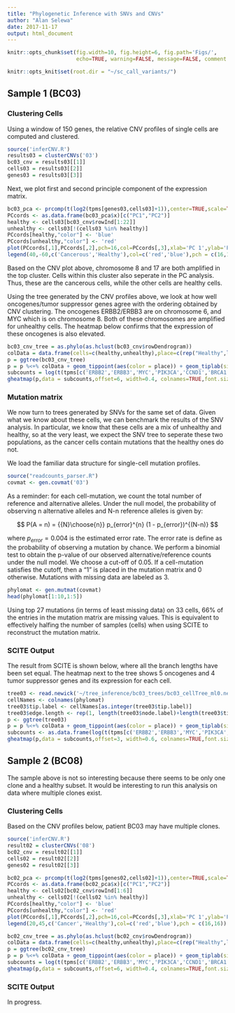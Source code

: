 ```yaml
---
title: "Phylogenetic Inference with SNVs and CNVs"
author: "Alan Selewa"
date: 2017-11-17
output: html_document
---
```


```r
knitr::opts_chunk$set(fig.width=10, fig.height=6, fig.path='Figs/',
                      echo=TRUE, warning=FALSE, message=FALSE, comment = NA)
```

```r
knitr::opts_knit$set(root.dir = "~/sc_call_variants/")
```

## Sample 1 (BC03)

### Clustering Cells

Using a window of 150 genes, the relative CNV profiles of single cells are computed and clustered. 

```r
source('inferCNV.R')
results03 = clusterCNVs('03')
bc03_cnv = results03[[1]]
cells03 = results03[[2]]
genes03 = results03[[3]]
```

Next, we plot first and second principle component of the expression matrix.

```r
bc03_pca <- prcomp(t(log2(tpms[genes03,cells03]+1)),center=TRUE,scale=TRUE)
PCcords <- as.data.frame(bc03_pca$x)[c("PC1","PC2")]
healthy <- cells03[bc03_cnv$rowInd[1:22]]
unhealthy <- cells03[!(cells03 %in% healthy)]
PCcords[healthy,"color"] <- 'blue'
PCcords[unhealthy,"color"] <- 'red'
plot(PCcords[,1],PCcords[,2],pch=16,col=PCcords[,3],xlab='PC 1',ylab='PC 2')
legend(40,-60,c('Cancerous','Healthy'),col=c('red','blue'),pch = c(16,16))
```

Based on the CNV plot above, chromosome 8 and 17 are both amplified in the top cluster. Cells within this cluster also seperate in the PC analysis. Thus, these are the cancerous cells, while the other cells are healthy cells.

Using the tree generated by the CNV profiles above, we look at how well oncogenes/tumor suppressor genes agree with the ordering obtained by CNV clustering. The oncogenes ERBB2/ERBB3 are on chromosome 6, and MYC which is on chromosome 8. Both of these chromosomes are amplified for unhealthy cells. The heatmap below confirms that the expression of these oncogenes is also elevated.

```r
bc03_cnv_tree = as.phylo(as.hclust(bc03_cnv$rowDendrogram))
colData = data.frame(cells=c(healthy,unhealthy),place=c(rep("Healthy",length(healthy)),rep("Cancer",length(unhealthy))))
p = ggtree(bc03_cnv_tree)
p = p %<+% colData + geom_tippoint(aes(color = place)) + geom_tiplab(size=3,hjust = -0.1) + scale_color_manual(values=c("red","blue"))
subcounts = log(t(tpms[c('ERBB2','ERBB3','MYC','PIK3CA','CCND1','BRCA1','BRCA2','ATM','TP53'),cells03])+1)
gheatmap(p,data = subcounts,offset=6, width=0.4, colnames=TRUE,font.size = 1,low='green',high='red')
```

### Mutation matrix

We now turn to trees generated by SNVs for the same set of data. Given what we know about these cells, we can benchmark the results of the SNV analysis. In particular, we know that these cells are a mix of unhealthy and healthy, so at the very least, we expect the SNV tree to seperate these two populations, as the cancer cells contain mutations that the healthy ones do not.

We load the familiar data structure for single-cell mutation profiles.

```r
source("readcounts_parser.R")
covmat <- gen.covmat('03')
```

As a reminder: for each cell-mutation, we count the total number of reference and alternative alleles. Under the null model, the probability of observing n alternative alleles and N-n reference alleles is given by:

$$ P(A = n) = {{N}\choose{n}}  p_{error}^{n} (1 - p_{error})^{(N-n)} $$

where $p_{error} = 0.004$ is the estimated error rate. The error rate is define as the probability of observing a mutation by chance. We perform a binomial test to obtain the p-value of our observed alternative/reference counts under the null model. We choose a cut-off of 0.05. If a cell-mutation satisfies the cutoff, then a "1" is placed in the mutation matrix and 0 otherwise. Mutations with missing data are labeled as 3. 

```r
phylomat <- gen.mutmat(covmat)
head(phylomat[1:10,1:5])
```

Using top 27 mutations (in terms of least missing data) on 33 cells, 66% of the entries in the mutation matrix are missing values. This is equivalent to effectively halfing the number of samples (cells) when using SCITE to reconstruct the mutation matrix.

### SCITE Output

The result from SCITE is shown below, where all the branch lengths have been set equal. The heatmap next to the tree shows 5 oncogenes and 4 tumor suppressor genes and its expression for each cell. 

```r
tree03 <- read.newick('~/tree_inference/bc03_trees/bc03_cellTree_ml0.newick')
cellNames <- colnames(phylomat)
tree03$tip.label <- cellNames[as.integer(tree03$tip.label)]
tree03$edge.length <- rep(1, length(tree03$node.label)+length(tree03$tip.label))
p <- ggtree(tree03)
p = p %<+% colData + geom_tippoint(aes(color = place)) + geom_tiplab(size=3,hjust = -0.1) + scale_color_manual(values=c("red","blue"))
subcounts <- as.data.frame(log(t(tpms[c('ERBB2','ERBB3','MYC','PIK3CA','CCND1','BRCA1','BRCA2','ATM','TP53'),cells03])+1))
gheatmap(p,data = subcounts,offset=3, width=0.6, colnames=TRUE,font.size = 1,low='green',high='red')
```


## Sample 2 (BC08)

The sample above is not so interesting because there seems to be only one clone and a healthy subset. It would be interesting to run this analysis on data where multiple clones exist.

### Clustering Cells

Based on the CNV profiles below, patient BC03 may have multiple clones. 

```r
source('inferCNV.R')
result02 = clusterCNVs('08')
bc02_cnv = result02[[1]]
cells02 = result02[[2]]
genes02 = result02[[3]]
```

```r
bc02_pca <- prcomp(t(log2(tpms[genes02,cells02]+1)),center=TRUE,scale=TRUE)
PCcords <- as.data.frame(bc02_pca$x)[c("PC1","PC2")]
healthy <- cells02[bc02_cnv$rowInd[1:6]]
unhealthy <- cells02[!(cells02 %in% healthy)]
PCcords[healthy,"color"] <- 'blue'
PCcords[unhealthy,"color"] <- 'red'
plot(PCcords[,1],PCcords[,2],pch=16,col=PCcords[,3],xlab='PC 1',ylab='PC 2')
legend(20,45,c('Cancer','Healthy'),col=c('red','blue'),pch = c(16,16))
```


```r
bc02_cnv_tree = as.phylo(as.hclust(bc02_cnv$rowDendrogram))
colData = data.frame(cells=c(healthy,unhealthy),place=c(rep("Healthy",length(healthy)),rep("Cancer",length(unhealthy))))
p = ggtree(bc02_cnv_tree)
p = p %<+% colData + geom_tippoint(aes(color = place)) + geom_tiplab(size=3,hjust = -0.1) + scale_color_manual(values=c("red","blue"))
subcounts = log(t(tpms[c('ERBB2','ERBB3','MYC','PIK3CA','CCND1','BRCA1','BRCA2','ATM','TP53'),cells02])+1)
gheatmap(p,data = subcounts,offset=6, width=0.4, colnames=TRUE,font.size = 1,low='green',high='red')
```


### SCITE Output

In progress. 
